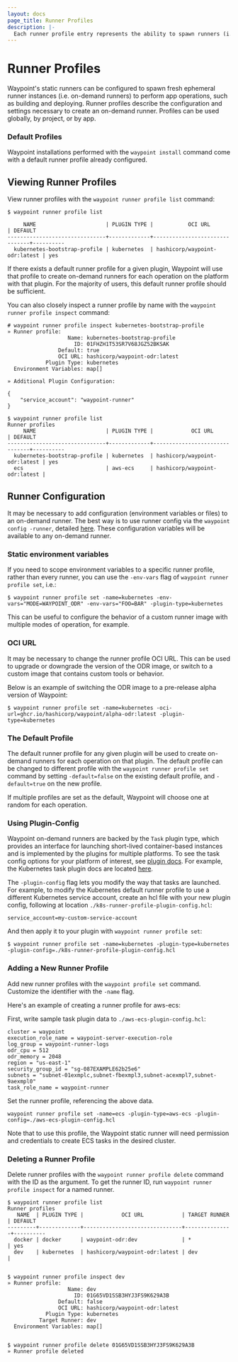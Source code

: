```yaml
---
layout: docs
page_title: Runner Profiles
description: |-
  Each runner profile entry represents the ability to spawn runners (i.e. on-demand runners) when needed using the configured plugin.
---
```


# Runner Profiles

Waypoint's static runners can be configured to spawn fresh ephemeral runner instances (i.e. on-demand runners)
to perform app operations, such as building and deploying. Runner profiles describe the configuration and settings
necessary to create an on-demand runner. Profiles can be used globally, by project, or by app.

### Default Profiles

Waypoint installations performed with the `waypoint install` command come with a
default runner profile already configured.

## Viewing Runner Profiles

View runner profiles with the `waypoint runner profile list` command:

```shell-session
$ waypoint runner profile list

     NAME                      | PLUGIN TYPE |           OCI URL             | DEFAULT
-------------------------------+-------------+-------------------------------+----------
  kubernetes-bootstrap-profile | kubernetes  | hashicorp/waypoint-odr:latest | yes
```

If there exists a default runner profile for a given plugin, Waypoint will use that
profile to create on-demand runners for each operation on the platform with that
plugin. For the majority of users, this default runner profile should be sufficient.

You can also closely inspect a runner profile by name with the
`waypoint runner profile inspect` command:

```shell-session
# waypoint runner profile inspect kubernetes-bootstrap-profile
» Runner profile:
                   Name: kubernetes-bootstrap-profile
                     ID: 01FHZH1T53SR7V68JGZ52BKSAK
                Default: true
                OCI URL: hashicorp/waypoint-odr:latest
            Plugin Type: kubernetes
  Environment Variables: map[]

» Additional Plugin Configuration:

{
	"service_account": "waypoint-runner"
}

$ waypoint runner profile list
Runner profiles
     NAME                      | PLUGIN TYPE |            OCI URL            | DEFAULT
-------------------------------+-------------+-------------------------------+----------
  kubernetes-bootstrap-profile | kubernetes  | hashicorp/waypoint-odr:latest | yes
  ecs                          | aws-ecs     | hashicorp/waypoint-odr:latest |
```

## Runner Configuration

It may be necessary to add configuration (environment variables or files) to an
on-demand runner. The best way is to use runner config via
the `waypoint config -runner`, detailed [here](/docs/runner/config). These
configuration variables will be available to any on-demand runner.

### Static environment variables

If you need to scope environment variables to a specific runner profile,
rather than every runner, you can use the `-env-vars` flag of
`waypoint runner profile set`, i.e.:

```shell-session
$ waypoint runner profile set -name=kubernetes -env-vars="MODE=WAYPOINT_ODR" -env-vars="FOO=BAR" -plugin-type=kubernetes
```

This can be useful to configure the behavior of a custom runner image with multiple
modes of operation, for example.

### OCI URL

It may be necessary to change the runner profile OCI URL. This can be used to upgrade
or downgrade the version of the ODR image, or switch to a custom image that contains
custom tools or behavior.

Below is an example of switching the ODR image to a pre-release alpha version of
Waypoint:

```shell-session
$ waypoint runner profile set -name=kubernetes -oci-url=ghcr.io/hashicorp/waypoint/alpha-odr:latest -plugin-type=kubernetes
```

### The Default Profile

The default runner profile for any given plugin will be used to create on-demand
runners for each operation on that plugin. The default profile can be changed to
different profile with the `waypoint runner profile set` command by setting
`-default=false` on the existing default profile, and `-default=true` on the new
profile.

If multiple profiles are set as the default, Waypoint will choose one at random for
each operation.

### Using Plugin-Config

Waypoint on-demand runners are backed by the `Task` plugin type, which provides an
interface for launching short-lived container-based instances and is implemented by
the plugins for multiple platforms. To see the task config options for your platform
of interest, see [plugin docs](/plugins). For example, the Kubernetes task plugin
docs are located [here](/plugins/kubernetes#kubernetes-task).

The `-plugin-config` flag lets you modify the way that tasks are launched.
For example, to modify the Kubernetes default runner profile to use a
different Kubernetes service account, create an hcl file with your
new plugin config, following at location `./k8s-runner-profile-plugin-config.hcl`:

```hcl
service_account=my-custom-service-account
```

And then apply it to your plugin with `waypoint runner profile set`:

```
$ waypoint runner profile set -name=kubernetes -plugin-type=kubernetes -plugin-config=./k8s-runner-profile-plugin-config.hcl
```

### Adding a New Runner Profile

Add new runner profiles with the `waypoint profile set` command. Customize the identifier with the `-name` flag.

Here's an example of creating a runner profile for aws-ecs:

First, write sample task plugin data to `./aws-ecs-plugin-config.hcl`:

```hcl
cluster = waypoint
execution_role_name = waypoint-server-execution-role
log_group = waypoint-runner-logs
odr_cpu = 512
odr_memory = 2048
region = "us-east-1"
security_group_id = "sg-087EXAMPLE62b25e6"
subnets = "subnet-01exmplc,subnet-fbexmpl3,subnet-acexmpl7,subnet-9aexmpl0"
task_role_name = waypoint-runner
```

Set the runner profile, referencing the above data.

```shell-session
waypoint runner profile set -name=ecs -plugin-type=aws-ecs -plugin-config=./aws-ecs-plugin-config.hcl
```

Note that to use this profile, the Waypoint static runner will need permission and
credentials to create ECS tasks in the desired cluster.

### Deleting a Runner Profile

Delete runner profiles with the `waypoint runner profile delete` command with the ID as the argument.
To get the runner ID, run `waypoint runner profile inspect` for a named runner.

```shell-session
$ waypoint runner profile list
Runner profiles
   NAME  | PLUGIN TYPE |            OCI URL            | TARGET RUNNER | DEFAULT
---------+-------------+-------------------------------+---------------+----------
  docker | docker      | waypoint-odr:dev              | *             | yes
  dev    | kubernetes  | hashicorp/waypoint-odr:latest | dev           |


$ waypoint runner profile inspect dev
» Runner profile:
                   Name: dev
                     ID: 01G65VD1SSB3HYJ3FS9K629A3B
                Default: false
                OCI URL: hashicorp/waypoint-odr:latest
            Plugin Type: kubernetes
          Target Runner: dev
  Environment Variables: map[]


$ waypoint runner profile delete 01G65VD1SSB3HYJ3FS9K629A3B
» Runner profile deleted
```
